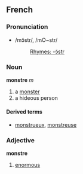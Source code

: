 ==French==
===Pronunciation===
*/mɔ̃str/, /mO~str/
*:[[Rhymes:French:-ɔ̃str|Rhymes: -ɔ̃str]]

===Noun===
'''monstre''' ''m''

# a [[monster]]
# a hideous person

====Derived terms====
*[[monstrueux]], [[monstreuse]]

===Adjective===
'''monstre'''

# [[enormous]]